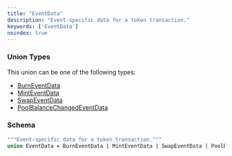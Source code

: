 ```yaml
---
title: "EventData"
description: "Event-specific data for a token transaction."
keywords: ['EventData']
noindex: true
---
```


### Union Types

This union can be one of the following types:

- [BurnEventData](/api-reference/types/burneventdata)
- [MintEventData](/api-reference/types/minteventdata)
- [SwapEventData](/api-reference/types/swapeventdata)
- [PoolBalanceChangedEventData](/api-reference/types/poolbalancechangedeventdata)

### Schema


```graphql 
"""Event-specific data for a token transaction."""
union EventData = BurnEventData | MintEventData | SwapEventData | PoolBalanceChangedEventData
```
